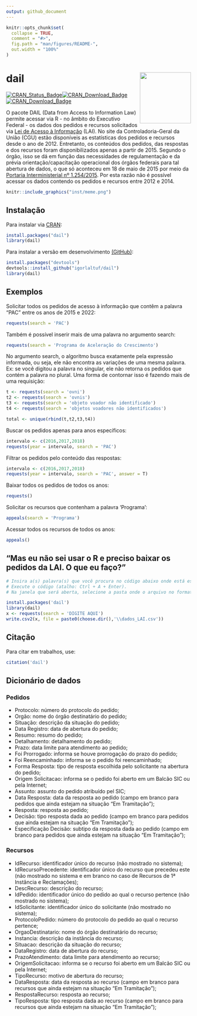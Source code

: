 ```yaml
---
output: github_document
---
```


<!-- README.md is generated from README.Rmd. Please edit that file -->

```r
knitr::opts_chunk$set(
  collapse = TRUE,
  comment = "#>",
  fig.path = "man/figures/README-",
  out.width = "100%"
)
```



# dail <img src="man/figures/logo.png" align="right" height="139" />


<!-- badges: start -->
[![CRAN_Status_Badge](http://www.r-pkg.org/badges/version/dail)](https://cran.r-project.org/package=dail)[![CRAN_Download_Badge](http://cranlogs.r-pkg.org/badges/dail)](https://CRAN.R-project.org/package=dail)[![CRAN_Download_Badge](http://cranlogs.r-pkg.org/badges/grand-total/dail)](https://CRAN.R-project.org/package=dail)
<!-- badges: end -->

O pacote DAIL (Data from Access to Information Law) permite acessar via R - no âmbito do Executivo Federal - os dados dos pedidos e recursos solicitados via [Lei de Acesso à Informação](http://www.planalto.gov.br/ccivil_03/_ato2011-2014/2011/lei/l12527.htm) (LAI). No site da Controladoria-Geral da União (CGU) estão disponíveis as estatísticas dos pedidos e recursos desde o ano de 2012. Entretanto, os conteúdos dos pedidos, das respostas e dos recursos foram disponibilizados apenas a partir de 2015. Segundo o órgão, isso se dá em função das necessidades de regulamentação e da prévia orientação/capacitação operacional dos órgãos federais para tal abertura de dados, o que só aconteceu em 18 de maio de 2015 por meio da [Portaria Interministerial nº 1.254/2015](https://www.gov.br/acessoainformacao/pt-br/assuntos/legislacao-relacionada-1/cgu-prt-inter-1254.pdf). Por esta razão não é possível acessar os dados contendo os pedidos e recursos entre 2012 e 2014.


```r
knitr::include_graphics("inst/meme.png")

```


## Instalação

Para instalar via [CRAN](https://CRAN.R-project.org/package=dail):

``` r
install.packages("dail")
library(dail)
```

Para instalar a versão em desenvolvimento [(GitHub)](https://github.com/):

``` r
install.packages("devtools")
devtools::install_github("igorlaltuf/dail")
library(dail)
```
## Exemplos

Solicitar todos os pedidos de acesso à informação que contêm a palavra "PAC" entre os anos de 2015 e 2022:

``` r
requests(search = 'PAC') 
```

Também é possível inserir mais de uma palavra no argumento search:

``` r
requests(search = 'Programa de Aceleração do Crescimento')
```

No argumento search, o algoritmo busca exatamente pela expressão informada, ou seja, ele não encontra as variações de uma mesma palavra. Ex: se você digitou a palavra no singular, ele não retorna os pedidos que contém a palavra no plural. Uma forma de contornar isso é fazendo mais de uma requisição:

``` r
t <- requests(search = 'ovni')
t2 <- requests(search = 'ovnis')
t3 <- requests(search = 'objeto voador não identificado')
t4 <- requests(search = 'objetos voadores não identificados')

total <- unique(rbind(t,t2,t3,t4))
```

Buscar os pedidos apenas para anos específicos:

``` r
intervalo <- c(2016,2017,2018)
requests(year = intervalo, search = 'PAC')
```

Filtrar os pedidos pelo conteúdo das respostas:

``` r
intervalo <- c(2016,2017,2018)
requests(year = intervalo, search = 'PAC', answer = T)
```
Baixar todos os pedidos de todos os anos:

``` r
requests()
```

Solicitar os recursos que contenham a palavra 'Programa':

``` r
appeals(search = 'Programa')
```


Acessar todos os recursos de todos os anos:

``` r
appeals()
```

## "Mas eu não sei usar o R e preciso baixar os pedidos da LAI. O que eu faço?"

``` r
# Insira a(s) palavra(s) que você procura no código abaixo onde está escrito 'DIGITE AQUI'.
# Execute o código (atalho: Ctrl + A + Enter).
# Na janela que será aberta, selecione a pasta onde o arquivo no formato csv será salvo.

install.packages('dail') 
library(dail) 
x <- requests(search = 'DIGITE AQUI') 
write.csv2(x, file = paste0(choose.dir(),'\\dados_LAI.csv')) 

```

## Citação
Para citar em trabalhos, use:

```r
citation('dail')
```

## Dicionário de dados

### Pedidos

- Protocolo: número do protocolo do pedido;
- Orgão: nome do órgão destinatário do pedido;
- Situação: descrição da situação do pedido;
- Data Registro: data de abertura do pedido;
- Resumo: resumo do pedido;
- Detalhamento: detalhamento do pedido;
- Prazo: data limite para atendimento ao pedido;
- Foi Prorrogado: informa se houve prorrogação do prazo do pedido;
- Foi Reencaminhado: informa se o pedido foi reencaminhado;
- Forma Resposta: tipo de resposta escolhida pelo solicitante na abertura do pedido;
- Origem Solicitacao: informa se o pedido foi aberto em um Balcão SIC ou pela Internet;
- Assunto: assunto do pedido atribuído pel SIC;
- Data Resposta: data da resposta ao pedido (campo em branco para pedidos que ainda estejam na situação "Em Tramitação");
- Resposta: resposta ao pedido;
- Decisão: tipo resposta dada ao pedido (campo em branco para pedidos que ainda estejam na situação "Em Tramitação");
- Especificação Decisão: subtipo da resposta dada ao pedido (campo em branco para pedidos que ainda estejam na situação "Em Tramitação");


### Recursos

- IdRecurso: identificador único do recurso (não mostrado no sistema);
- IdRecursoPrecedente: identificador único do recurso que precedeu este (não mostrado no sistema e em branco no caso de Recursos de 1ª Instância e Reclamações);
- DescRecurso: descrição do recurso;
- IdPedido: identificador único do pedido ao qual o recurso pertence (não mostrado no sistema);
- IdSolicitante: identificador único do solicitante (não mostrado no sistema);
- ProtocoloPedido: número do protocolo do pedido ao qual o recurso pertence;
- OrgaoDestinatario: nome do órgão destinatário do recurso;
- Instancia: descrição da instância do recurso;
- Situacao: descrição da situação do recurso;
- DataRegistro: data de abertura do recurso;
- PrazoAtendimento: data limite para atendimento ao recurso;
- OrigemSolicitacao: informa se o recurso foi aberto em um Balcão SIC ou pela Internet;
- TipoRecurso: motivo de abertura do recurso;
- DataResposta: data da resposta ao recurso (campo em branco para recursos que ainda estejam na situação "Em Tramitação");
- RespostaRecurso: resposta ao recurso;
- TipoResposta: tipo resposta dada ao recurso (campo em branco para recursos que ainda estejam na situação "Em Tramitação");
